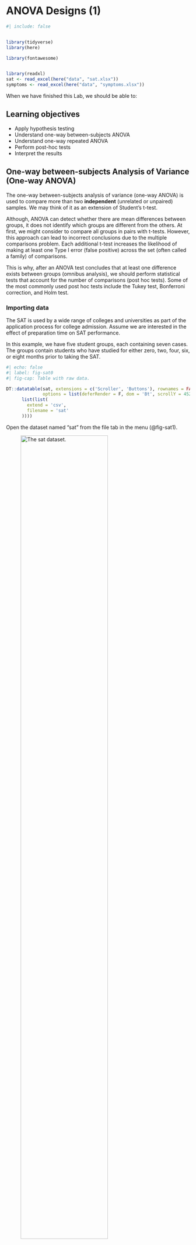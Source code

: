 # ANOVA Designs (1) {#sec-anova1}

```r
#| include: false


library(tidyverse)
library(here)

library(fontawesome)


library(readxl)
sat <- read_excel(here("data", "sat.xlsx"))
symptoms <- read_excel(here("data", "symptoms.xlsx"))
```

When we have finished this Lab, we should be able to:

::: {.callout-caution icon="false"}
## Learning objectives

-   Apply hypothesis testing
-   Understand one-way between-subjects ANOVA
-   Understand one-way repeated ANOVA
-   Perform post-hoc tests
-   Interpret the results
:::

## One-way between-subjects Analysis of Variance (One-way ANOVA)

The one-way between-subjects analysis of variance (one-way ANOVA) is used to compare more than two **independent** (unrelated or unpaired) samples. We may think of it as an extension of Student's t-test.

Although, ANOVA can detect whether there are mean differences between groups, it does not identify which groups are different from the others. At first, we might consider to compare all groups in pairs with t-tests. However, this approach can lead to incorrect conclusions due to the multiple comparisons problem. Each additional t-test increases the likelihood of making at least one Type I error (false positive) across the set (often called a family) of comparisons.

This is why, after an ANOVA test concludes that at least one difference exists between groups (omnibus analysis), we should perform statistical tests that account for the number of comparisons (post hoc tests). Some of the most commonly used post hoc tests include the Tukey test, Bonferroni correction, and Holm test.

### Importing data

The SAT is used by a wide range of colleges and universities as part of the application process for college admission. Assume we are interested in the effect of preparation time on SAT performance.

In this example, we have five student groups, each containing seven cases. The groups contain students who have studied for either zero, two, four, six, or eight months prior to taking the SAT.

```r
#| echo: false
#| label: fig-sat0
#| fig-cap: Table with raw data.

DT::datatable(sat, extensions = c('Scroller', 'Buttons'), rownames = FALSE,
              options = list(deferRender = F, dom = 'Bt', scrollY = 452, scroller = TRUE, scrollX = T, pageLength = 10, buttons = 
      list(list(
        extend = 'csv',
        filename = 'sat'
      ))))

```

Open the dataset named "sat" from the file tab in the menu (@fig-sat1).

![The sat dataset.](images/sat1.png){#fig-sat1 width="75%"}

 

We prepare the data as follows (@fig-sat2):

![The modified dataset.](images/sat2.png){#fig-sat2 width="75%"}

### Research question

A quaziexperimental study explored the effect of preparation time on SAT performance, with students having studied for different duration (zero, two, four, six, or eight months). The question of interest is whether the mean SAT score differs across these preparation times.

### Hypothesis testing for the one-way ANOVA test

::: {.callout-note icon="false"}
## Null hypothesis and alternative hypothesis

-   $H_0$: all group means are equal (the means of SAT in the five conditions are equal: $\mu_{1} = \mu_{2} = \mu_{3} = \mu_{4} = \mu_{5}$)
-   $H_1$: at least one group mean differs from the others (there is at least one group with mean SAT score different from the others)
:::

### Assumptions

A.  The dependent variable, `satscore`, should be approximately **normally** distributed for all groups. To increase the number of observations used in assessing normality, we often examine the residuals from the ANOVA model for the entire dataset using a normal quantile plot of the standardized residuals (Normal Q-Q plot).

B.  The data in groups have similar **variance** (also named as homogeneity of variance or homoscedasticity).

### Descriptive statistics and plots

On the Jamovi top menu navigate to

```mermaid
flowchart LR
  A(Exploration) -.-> B(Descriptives)
```

as shown below in @fig-descript_sat.

![Select exploration and Desctriptives.](images/descript_sat.png){#fig-descript_sat width="55%"}

Highlight `satscore` in the left panel and click it (or drug it) over the the ***Variables***. Then highlight the `group` and click it over the ***Split by*** (@fig-descriptive_sat). Additionally, select *variables across rows*.

![Descriptive dialog box.](images/descriptive_sat.png){#fig-descriptive_sat width="55%"}

 

The default descriptive statistics are shown in @fig-descriptive_sat1: the mean, median, standard deviation, minimum and maximum.

![Descriptive statistics.](images/descriptive_sat1.png){#fig-descriptive_sat1 width="70%"}

To generate boxplots, click the ***Plots***, and check *Box plot*, *Data*, and *Mean*.

![Selection of boxplots.](images/plot_sat.png){#fig-plot_sat width="65%"}

![Boxplots.](images/boxplot_sat.png){#fig-boxplot_sat width="65%"}

The plot suggests that the mean SAT score (black square) increases as the months progress, suggesting a positive association between time and SAT score improvement.



### ANOVA (omnibus analysis)

On the Jamovi top menu navigate to

```mermaid
flowchart LR
  A(Analyses) -.-> B(ANOVA) -.-> C(ANOVA)
```

as shown below in @fig-sat3.

![Conducting ANOVA test in Jamovi. In the menu at the top, choose Analyses -\> ANOVA ![](images/anova_icon.png){width="35" height="33"} -\> ANOVA.](images/sat3.png){#fig-sat3 width="55%"}

**NOTE:** There is also a One-Way ANOVA menu option. This version of the ANOVA analysis does not have all the options we want so we are not going to use this method, so we will run our analysis via “ANOVA” rather than “One-Way ANOVA”.

 

In the ANOVA dialog box, highlight `satscore` in the left panel and click it (or drug it) over the the ***Dependent Variable***. Then highlight the `group` and click it over the ***Fixed Factors*** (@fig-sat4). Additionally, check $\eta^2$.

![ANOVA dialog box.](images/sat4.png){#fig-sat4 width="65%"}

 

**Assumptions Checks**

Click the ***Assumptions Checks***, and check *Homogeneity test*, *Normality test*, and *Q-Q plot* (@fig-sat41).

![Assumption selections for ANOVA.](images/sat41.png){#fig-sat41 width="65%"}

-   **Normality of distributions**

::: callout-important
# Remember: Hypothesis testing for Shapiro-Wilk test for normality

$H_{0}$: the data came from a normally distributed population.

$H_{1}$: the data tested are not normally distributed.

-   If p − value \< 0.05, reject the null hypothesis, $H_{0}$.
-   If p − value ≥ 0.05, do not reject the null hypothesis, $H_{0}$.
:::

![Normality test.](images/normal_sat.png){#fig-normal_sat width="30%"}

The Shapiro-Wilk test of normality suggests normal distributions (p=0.56 \> 0.05; $H_o$ is not rejected).

 

![Normal Q-Q plot.](images/qq_sat.png){#fig-qq_sat width="55%"}

The data points mostly fall along the diagonal line, indicating that the residuals are approximately normally distributed. Additionally, there are no extreme deviations or systematic patterns, suggesting that normality holds well.

 

-   **Equality of variances**

::: callout-important
# Remember: Hypothesis testing for Levene's test for equality of variances

$H_{0}$: the variances of `WeightLoss` in all groups are equal ($σ^2_1=σ^2_2=σ^2_3=σ^2_4=σ^2_5$)

$H_{1}$: the variances of `satscore` differ between groups ($σ^2_i\neq σ^2_j$, where $i,j= 1, 2, 3, 4, 5$ and $i\neq j$)

-   If p − value \< 0.05, reject the null hypothesis, $H_{0}$.
-   If p − value ≥ 0.05, do not reject the null hypothesis, $H_{0}$.
:::

![Levene's test.](images/homo_sat.png){#fig-homo_sat width="35%"}

Since p = 0.239 \> 0.05, the $H_0$ of the Levene's test is not rejected and the variances of the five conditions are comparable; in short, it appears that the assumption of homogeneity of variance is not violated.

 

**ANOVA table**

![Summary table of ANOVA.](images/anova_sat.png){#fig-anova_sat width="75%"}

 

In @fig-anova_sat, the F-statistic is calculated as follows:

$$F= \frac{Mean \ Square \ between \ groups}{Mean \ Square \ within \ groups} = \frac{Mean \ Square \ group}{Mean \ Square \ residuals} = \frac{57624.3}{1325.7} = 43.467$$

Note that we compare this value to an F-distribution (F-test). The degrees of freedom in the numerator (df1) and the denominator (df2) are 4 and 30, respectively.

The p-value \< 0.001 (reject $H_0$ of the ANOVA test). **There is at least one condition with mean SAT score which is different from the other means**.

This table also presents the eta squared ($\eta^2 = 0.85$) , which expresses the proportion of variability explained by the group relative to the total variability: 

$$\eta^2 = \frac{Sum \ of \ squares \ group}{Total \ sum \ of \ squares} = \frac{230497}{230497 + 39771} = \frac{230497}{270268}=0.85$$


A value of 0.85 (85%) means that 85% of the variation in SAT scores can be attributed to the preparation time and would be considered a large effect size. (**NOTE:** Whether the $\eta^2$ value is considered “high” or not is relative and depends on the research context).

 

### Post hoc tests

Click the ***Post Hoc Tests***, then highlight the `group` in the left panel and click it (or drug it) over the the right panel. Check *Tukey* correction.

![Post Hoc Tests panels.](images/posthoc_sat.png){#fig-posthoc_sat width="55%"}

 

![Post Hoc Tests (Tukey correction).](images/posthoc_res.png){#fig-posthoc_res width="85%"}

 

::: content-box-green
**Interpretation**

An analysis of variance showed that the amount of preparation for the SAT in which students engaged appeared to significantly affect their performances on the test, F(4, 30) = 43.47, p \< 0.001, $\eta^2 = 0.85$. Post-hoc analyses with Tukey’s test, adjusting p-values for multiple comparisons, indicated that each additional two months of study up to six months was associated with significantly higher SAT scores. However, there was no significant difference in scores between the six month and eight month study groups.
:::

 

## One-way within-subjects Analysis of Variance (repeated one-way ANOVA)

The one-way repeated measures analysis of variance (also known as a within-subjects ANOVA) is an extension of the paired t-test designed to assess whether there are significant differences in the means of three or more related groups, such as comparing the difference between three or more time points.

### Importing data

In hypothetical study, it is hoped that a certain drug will alleviate the intensity of symptoms of a certain disease. Symptom intensity was evaluated on a twelve-point scale with higher values indicating more intense symptoms. Two pre-treatment baseline measurements are made, the first a month prior to treatment and the second one week prior to treatment. Post-treatments measures of symptom intensity are made after one week, one month, and one year following administration of the drug. In this simplified example, we have eight patients in the study.

```r
#| echo: false
#| label: fig-symptoms0
#| fig-cap: Table with raw data.

DT::datatable(symptoms, extensions = c('Scroller', 'Buttons'), rownames = FALSE,
              options = list(deferRender = F, dom = 'Bt', scrollY = 452, scroller = TRUE, scrollX = T, pageLength = 10, buttons = 
      list(list(
        extend = 'csv',
        filename = 'symptoms'
      ))))

```

Open the dataset named "symptoms" from the file tab in the menu (@fig-symptoms1).

![The symptoms dataset.](images/symptoms1.png){#fig-symptoms1 width="75%"}

 

We prepare the data as follows (@fig-symptoms2):

![The modified dataset.](images/symptoms2.png){#fig-symptoms2 width="75%"}

### Research question

A study investigated the effect of a drug on symptom intensity in a specific disease, assessing eight patients before (two pre-test baseline measures) and after treatment (three post-test measures). The primary question is whether the mean symptom intensity score changed over time.

### Hypothesis testsing for the one-way repeated ANOVA test

::: {.callout-note icon="false"}
## Null hypothesis and alternative hypothesis

-   $H_0$: all related group means are equal (the means of symptom intensity score in the five time points are equal: $\mu_{1} = \mu_{2} = \mu_{3} = \mu_{4} = \mu_{5}$)
-   $H_1$: at least one group mean differs from the others (there is at least one group with mean symptom intensity score different from the others)
:::

### Assumptions

A.  The data are **normally** distributed in all time points.
B.  The **variances** of the differences between all possible pairs of within-subject conditions are equal (sphericity assumption).

### ANOVA (omnibus analysis)

On the Jamovi top menu navigate to

```mermaid
flowchart LR
  A(Analyses) -.-> B(ANOVA) -.-> C(Repeated Measures ANOVA)
```

as shown below in @fig-repeated_aov1.

![Conducting ANOVA test in Jamovi. In the menu at the top, choose Analyses -\> ANOVA ![](images/anova_icon.png){width="35" height="33"} -\> Repeated Measures ANOVA.](images/repeated_aov1.png){#fig-repeated_aov1 width="55%"}

 

In the repeated ANOVA dialog box, define the levels of the "RM Factor 1" which we will rename as **time**. Then, highlight the variables from `pre1` to `post3` in the left panel and click them (or drug them) to the ***Repeated Measure Cells***. Additionally, check $\eta^2$ and Partial $\eta^2$ (@fig-repeated_dialog).

![Repeated ANOVA dialog box.](images/repeated_dialog.png){#fig-repeated_dialog width="65%"}

 

### Descriptive statistics and plots

![The estimated marginal means panels.](images/means_symptom1.png){#fig-means_symptom1 width="65%"}

![Descriptive statistics.](images/means_symptom2.png){#fig-means_symptom2 width="55%"}

![Plot with means.](images/means_symptom3.png){#fig-means_symptom3 width="55%"}

The graph shows a clear downward trend in mean symptom intensity over time.


 

**Assumptions Checks**

Click on ***Assumptions Checks***, select *Sphericity tests*, and *Q-Q Plot* (@fig-sphericity0).

![Assumption selections for repeated ANOVA.](images/sphericity0.png){#fig-sphericity0 width="65%"}

-   **Normality of distributions**

![Normal Q-Q plot.](images/qq_symptom.png){#fig-qq_symptom width="55%"}

-   **Sphericity assumption**

This assumption is usually checked with the **Mauchly's sphericity test**, where null hypothesis states that the variances of the differences are equal (@fig-sphericity2).

![Assumption selections for repeated ANOVA.](images/sphericity2.png){#fig-sphericity2 width="65%"}

In our example, the assumption of sphericity has not been met (p = 0.043). In this case, we have to correct the degrees of freedom in repeated ANOVA analysis.

There are two correction options $\epsilon$ available: Greenhouse-Geisser (GGe), or Huynh-Feldt (HFe) (@fig-sphericity1). The general recommendation is to use the Greenhouse-Geisser $\epsilon$ correction when it is less than 0.75; otherwise, we should use the Huynh-Feldt $\epsilon$ correction.

As the GGe value is less than 0.75, we use the Greenhouse-Geisser adjustment of 0.488.

![Assumption selections for repeated ANOVA.](images/sphericity1.png){#fig-sphericity1 width="65%"}

The corrected degrees of freedom are:

$df_1*GGe=4*0.488=1.95$

and

$df_2*HFe=28*0.488=13.66$.

 

**Repeated ANOVA table**

![Summary table of repeated ANOVA.](images/repeated_res.png){#fig-repeated_res width="85%"}

As we can see from @fig-repeated_res, the within-subjects variable was statisticaly significant under the Greenhouse-Geisser correction, F(1.95, 13.66) = 18.624, p \< 0.001, $\eta^2_p = 0.727$.

### Post hoc tests

Click the ***Post Hoc Tests***, then highlight the `time` in the left panel and click it (or drug it) over the the right panel. Check *Bonferroni* correction.

![Post Hoc Tests panels.](images/posthoc_symptom.png){#fig-posthoc_symptom width="55%"}

 

![Post Hoc Tests (Bonferroni correction).](images/posthoc_res1.png){#fig-posthoc_res1 width="85%"}

 

::: content-box-green
**Interpretation**

Based on Greenhouse-Geisser correction for violation of sphericity, a one-way within-subjects ANOVA revealed a significant difference in the pre-test and post-test means, F(1.95, 13.66) = 18.62, p \< 0.001, within-subjects $\eta^2 = 0.73$. Pairwise comparisons using a Bonferroni correction to maintain an alpha level of 0.05 revealed that intensity of symptoms remained constant from the two pre-test baseline measures, significantly decreased after a week following drug therapy, and further significantly decreased after one month. Symptom intensity did not significantly differ from that level at the end of a year.
:::
